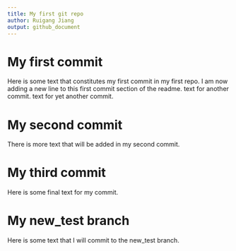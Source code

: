 ```yaml
---
title: My first git repo
author: Ruigang Jiang
output: github_document
---
```


# My first commit

Here is some text that constitutes my first commit in my first repo.
I am now adding a new line to this first commit section of the readme.
text for another commit.
text for yet another commit.

# My second commit

There is more text that will be added in my second commit.

# My third commit

Here is some final text for my commit.

# My new_test branch

Here is some text that I will commit to the new_test branch.
